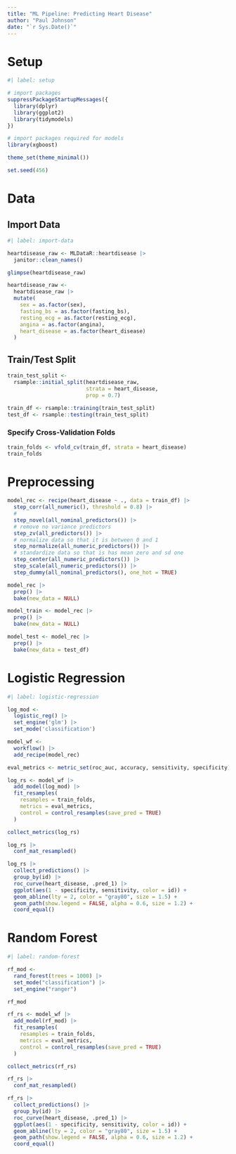 ```yaml
---
title: "ML Pipeline: Predicting Heart Disease"
author: "Paul Johnson"
date: "`r Sys.Date()`"
---
```


# Setup

```r
#| label: setup

# import packages
suppressPackageStartupMessages({
  library(dplyr)
  library(ggplot2)
  library(tidymodels)
})

# import packages required for models
library(xgboost)

theme_set(theme_minimal())

set.seed(456)
```

# Data

## Import Data

```r
#| label: import-data

heartdisease_raw <- MLDataR::heartdisease |>
  janitor::clean_names()

glimpse(heartdisease_raw)

heartdisease_raw <-
  heartdisease_raw |>
  mutate(
    sex = as.factor(sex),
    fasting_bs = as.factor(fasting_bs),
    resting_ecg = as.factor(resting_ecg),
    angina = as.factor(angina),
    heart_disease = as.factor(heart_disease)
  )

```

## Train/Test Split

```r

train_test_split <-
  rsample::initial_split(heartdisease_raw,
                         strata = heart_disease,
                         prop = 0.7)

train_df <- rsample::training(train_test_split)
test_df <- rsample::testing(train_test_split)

```

### Specify Cross-Validation Folds

```r
train_folds <- vfold_cv(train_df, strata = heart_disease)
train_folds

```

# Preprocessing

```r

model_rec <- recipe(heart_disease ~ ., data = train_df) |>
  step_corr(all_numeric(), threshold = 0.8) |>
  # 
  step_novel(all_nominal_predictors()) |>
  # remove no variance predictors
  step_zv(all_predictors()) |>
  # normalize data so that it is between 0 and 1
  step_normalize(all_numeric_predictors()) |>
  # standardize data so that is has mean zero and sd one
  step_center(all_numeric_predictors()) |>
  step_scale(all_numeric_predictors()) |>
  step_dummy(all_nominal_predictors(), one_hot = TRUE)

model_rec |>
  prep() |>
  bake(new_data = NULL)

model_train <- model_rec |>
  prep() |>
  bake(new_data = NULL)

model_test <- model_rec |>
  prep() |>
  bake(new_data = test_df)

```

# Logistic Regression

```r
#| label: logistic-regression

log_mod <-
  logistic_reg() |>
  set_engine('glm') |>
  set_mode('classification')

model_wf <-
  workflow() |>
  add_recipe(model_rec)

eval_metrics <- metric_set(roc_auc, accuracy, sensitivity, specificity)

log_rs <- model_wf |>
  add_model(log_mod) |>
  fit_resamples(
    resamples = train_folds,
    metrics = eval_metrics,
    control = control_resamples(save_pred = TRUE)
  )

collect_metrics(log_rs)

log_rs |>
  conf_mat_resampled()

log_rs |>
  collect_predictions() |>
  group_by(id) |>
  roc_curve(heart_disease, .pred_1) |>
  ggplot(aes(1 - specificity, sensitivity, color = id)) +
  geom_abline(lty = 2, color = "gray80", size = 1.5) +
  geom_path(show.legend = FALSE, alpha = 0.6, size = 1.2) +
  coord_equal()

```

# Random Forest

```r
#| label: random-forest

rf_mod <- 
  rand_forest(trees = 1000) |>
  set_mode("classification") |>
  set_engine("ranger")

rf_mod

rf_rs <- model_wf |>
  add_model(rf_mod) |>
  fit_resamples(
    resamples = train_folds,
    metrics = eval_metrics,
    control = control_resamples(save_pred = TRUE)
  )

collect_metrics(rf_rs)

rf_rs |>
  conf_mat_resampled()

rf_rs |>
  collect_predictions() |>
  group_by(id) |>
  roc_curve(heart_disease, .pred_1) |>
  ggplot(aes(1 - specificity, sensitivity, color = id)) +
  geom_abline(lty = 2, color = "gray80", size = 1.5) +
  geom_path(show.legend = FALSE, alpha = 0.6, size = 1.2) +
  coord_equal()

```